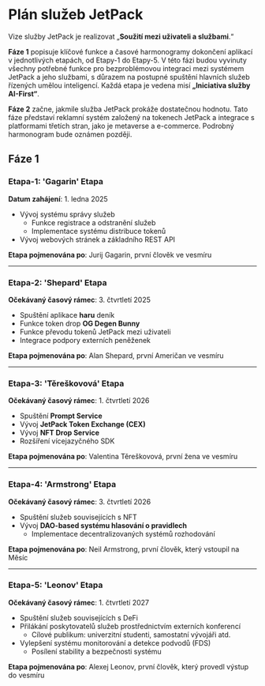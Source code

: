 # Plán služeb JetPack

Vize služby JetPack je realizovat „**Soužití mezi uživateli a službami**.“

**Fáze 1** popisuje klíčové funkce a časové harmonogramy dokončení aplikací v jednotlivých etapách, od Etapy-1 do Etapy-5. V této fázi budou vyvinuty všechny potřebné funkce pro bezproblémovou integraci mezi systémem JetPack a jeho službami, s důrazem na postupné spuštění hlavních služeb řízených umělou inteligencí. Každá etapa je vedena misí **„Iniciativa služby AI-First“**.

**Fáze 2** začne, jakmile služba JetPack prokáže dostatečnou hodnotu. Tato fáze představí reklamní systém založený na tokenech JetPack a integrace s platformami třetích stran, jako je metaverse a e-commerce. Podrobný harmonogram bude oznámen později.


## Fáze 1

### **Etapa-1: 'Gagarin' Etapa**
**Datum zahájení**: 1. ledna 2025

- Vývoj systému správy služeb
  - Funkce registrace a odstranění služeb
  - Implementace systému distribuce tokenů
- Vývoj webových stránek a základního REST API

**Etapa pojmenována po**: Jurij Gagarin, první člověk ve vesmíru

---

### **Etapa-2: 'Shepard' Etapa**
**Očekávaný časový rámec**: 3. čtvrtletí 2025

- Spuštění aplikace **haru** deník
- Funkce token drop **OG Degen Bunny**
- Funkce převodu tokenů JetPack mezi uživateli
- Integrace podpory externích peněženek

**Etapa pojmenována po**: Alan Shepard, první Američan ve vesmíru

---

### **Etapa-3: 'Těreškovová' Etapa**
**Očekávaný časový rámec**: 1. čtvrtletí 2026

- Spuštění **Prompt Service**
- Vývoj **JetPack Token Exchange (CEX)**
- Vývoj **NFT Drop Service**
- Rozšíření vícejazyčného SDK

**Etapa pojmenována po**: Valentina Těreškovová, první žena ve vesmíru

---

### **Etapa-4: 'Armstrong' Etapa**
**Očekávaný časový rámec**: 3. čtvrtletí 2026

- Spuštění služeb souvisejících s NFT
- Vývoj **DAO-based systému hlasování o pravidlech**
  - Implementace decentralizovaných systémů rozhodování

**Etapa pojmenována po**: Neil Armstrong, první člověk, který vstoupil na Měsíc

---

### **Etapa-5: 'Leonov' Etapa**
**Očekávaný časový rámec**: 1. čtvrtletí 2027

- Spuštění služeb souvisejících s DeFi
- Přilákání poskytovatelů služeb prostřednictvím externích konferencí
  - Cílové publikum: univerzitní studenti, samostatní vývojáři atd.
- Vylepšení systému monitorování a detekce podvodů (FDS)
  - Posílení stability a bezpečnosti systému

**Etapa pojmenována po**: Alexej Leonov, první člověk, který provedl výstup do vesmíru